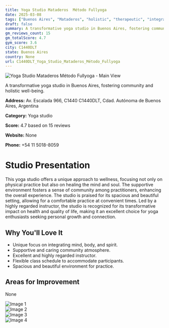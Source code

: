 ```yaml
---
title: Yoga Studio Mataderos  Método Fullyoga
date: 2025-03-08
tags: ["Buenos Aires", "Mataderos", "holistic", "therapeutic", "integrative", "community", "wellness", "C1440DLT"]  
draft: false
summary: A transformative yoga studio in Buenos Aires, fostering community and holistic well-being.
gm_reviews_count: 15
gm_totalScore: 4.7
gym_score: 3.6
city: C1440DLT
state: Buenos Aires
country: None
url: C1440DLT_Yoga_Studio_Mataderos_Método_Fullyoga
---
```


<div className="aspect-[16/9] relative my-8">
  <img 
    src="https://lh5.googleusercontent.com/p/AF1QipOn2zu-FgJ4sx-RPGe4sbGyOGL9tnOchuiACJ5P=w1920-h1080-k-no"
    alt="Yoga Studio Mataderos  Método Fullyoga - Main View"
    className="object-cover absolute inset-0 w-full h-full rounded-lg"
  />
</div>

A transformative yoga studio in Buenos Aires, fostering community and holistic well-being.

**Address:** Av. Escalada 966, C1440 C1440DLT, Cdad. Autónoma de Buenos Aires, Argentina

**Category:** Yoga studio

**Score:** 4.7 based on 15 reviews

**Website:** None

**Phone:** +54 11 5018-8059

# Studio Presentation

This yoga studio offers a unique approach to wellness, focusing not only on physical practice but also on healing the mind and soul. The supportive environment fosters a sense of community among practitioners, enhancing the overall experience. The studio is praised for its spacious and beautiful setting, allowing for a comfortable practice at convenient times. Led by a highly regarded instructor, the studio is recognized for its transformative impact on health and quality of life, making it an excellent choice for yoga enthusiasts seeking personal growth and connection.



## Why You'll Love It

- Unique focus on integrating mind, body, and spirit.
- Supportive and caring community atmosphere.
- Excellent and highly regarded instructor.
- Flexible class schedule to accommodate participants.
- Spacious and beautiful environment for practice.

## Areas for Improvement

None

<div className="grid grid-cols-1 xl:grid-cols-2 gap-4 my-8">
<div className="aspect-[4/3] relative"><img src="https://lh5.googleusercontent.com/p/AF1QipNCa3MPRue_0d8IiKQfnyxYaRCwi2EFZgf5LZHt=w1920-h1080-k-no" alt="Image 1" className="object-cover absolute inset-0 w-full h-full rounded-lg" /></div>
<div className="aspect-[4/3] relative"><img src="https://lh5.googleusercontent.com/p/AF1QipM_bcyzBJJ1sqHvx0tlaH2M_D0-Np5vTQGknpn_=w1920-h1080-k-no" alt="Image 2" className="object-cover absolute inset-0 w-full h-full rounded-lg" /></div>
<div className="aspect-[4/3] relative"><img src="https://lh5.googleusercontent.com/p/AF1QipPolvZiRnqLyKph9gtuRhugim7AQZgj1VOkBm6z=w1920-h1080-k-no" alt="Image 3" className="object-cover absolute inset-0 w-full h-full rounded-lg" /></div>
<div className="aspect-[4/3] relative"><img src="https://lh5.googleusercontent.com/p/AF1QipM1XOM5lymcCAF2cZawLgB1RQ0KNzKQUF57rPNk=w1920-h1080-k-no" alt="Image 4" className="object-cover absolute inset-0 w-full h-full rounded-lg" /></div>
</div>